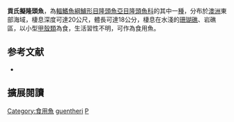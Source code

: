 {{Speciesbox
| image = 
| image_width = 250px
| status = LC
| status_system = IUCN3.1
| genus = Pseudolabrus
| species = guentheri
| authority = [[Bleeker|Bleeker]], 1862
| synonyms = *''Labrichthys güntheri ,Bleeker, 1862''
*''Labrichthys australis''<br /><small>Steindachner, 1866</small>
*''Pseudolabrus richardsonii''<br /><small>Steindachner, 1867</small>
*''Labrichthys dorsalis''<br /><small>Macleay, 1881</small>
*''Pseudolabrus dorsalis''<br /><small>Macleay, 1881</small> 
}}

'''貢氏擬隆頭魚'''，為[[輻鰭魚綱|輻鰭魚綱]][[鱸形目|鱸形目]][[隆頭魚亞目|隆頭魚亞目]][[隆頭魚科|隆頭魚科]]的其中一[[種|種]]，分布於[[澳洲|澳洲]]東部海域，棲息深度可達20公尺，體長可達18公分，棲息在水淺的[[珊瑚礁|珊瑚礁]]、岩礁區，以小型[[甲殼類|甲殼類]]為食，生活習性不明，可作為食用魚。

==参考文献==
*{{FishBase_species|genus=Pseudolabrus|species=guentheri|year=2013|month=8}}
== 擴展閱讀 ==
{{refbegin}}
{{wikispecies-inline|Pseudolabrus guentheri|貢氏擬隆頭魚}}
{{refend}}
{{Taxonbar|from=Q2120412}}

[[Category:食用魚|Category:食用魚]]
[[Category:擬隆頭魚屬|guentheri]]
[[Category:1862年描述的鱼类|P]]


{{鱸形目小作品}}